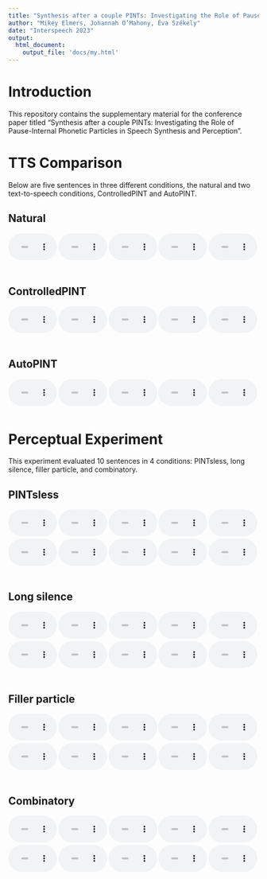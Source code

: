 ```yaml
---
title: "Synthesis after a couple PINTs: Investigating the Role of Pause-Internal Phonetic Particles in Speech Synthesis and Perception"
author: "Mikey Elmers, Johannah O’Mahony, Éva Székely"
date: "Interspeech 2023"
output:
  html_document:
    output_file: 'docs/my.html'
---
```

# Introduction

This repository contains the supplementary material for the conference paper titled "Synthesis after a couple PINTs: Investigating the Role of Pause-Internal Phonetic Particles in Speech Synthesis and Perception".

# TTS Comparison
Below are five sentences in three different conditions, the natural and two text-to-speech conditions, ControlledPINT and AutoPINT.

## Natural

<audio controls style="float: left; width: 19.5%; margin-right: 2.5px; margin-bottom: 50px;"> <source src="audio/ttscomp/NAT1.wav" type="audio/wav"> </audio>

<audio controls style="float: left; width: 19.5%; margin-right: 2.5px; margin-bottom: 50px;"> <source src="audio/ttscomp/NAT2.wav" type="audio/wav"> </audio>

<audio controls style="float: left; width: 19.5%; margin-right: 2.5px; margin-bottom: 50px;"> <source src="audio/ttscomp/NAT3.wav" type="audio/wav"> </audio>

<audio controls style="float: left; width: 19.5%; margin-right: 2.5px; margin-bottom: 50px;"> <source src="audio/ttscomp/NAT4.wav" type="audio/wav"> </audio>

<audio controls style="float: left; width: 19.5%; margin-bottom: 50px;"> <source src="audio/ttscomp/NAT5.wav" type="audio/wav"> </audio>

<br>

## ControlledPINT

<audio controls style="float: left; width: 19.5%; margin-right: 2.5px; margin-bottom: 50px;"> <source src="audio/ttscomp/CONT1.wav" type="audio/wav"> </audio>

<audio controls style="float: left; width: 19.5%; margin-right: 2.5px; margin-bottom: 50px;"> <source src="audio/ttscomp/CONT2.wav" type="audio/wav"> </audio>

<audio controls style="float: left; width: 19.5%; margin-right: 2.5px; margin-bottom: 50px;"> <source src="audio/ttscomp/CONT3.wav" type="audio/wav"> </audio>

<audio controls style="float: left; width: 19.5%; margin-right: 2.5px; margin-bottom: 50px;"> <source src="audio/ttscomp/CONT4.wav" type="audio/wav"> </audio>

<audio controls style="float: left; width: 19.5%; margin-bottom: 50px;"> <source src="audio/ttscomp/CONT5.wav" type="audio/wav"> </audio>

## AutoPINT
<audio controls style="float: left; width: 19.5%; margin-right: 2.5px; margin-bottom: 50px;"> <source src="audio/ttscomp/AUTO1.wav" type="audio/wav"> </audio>

<audio controls style="float: left; width: 19.5%; margin-right: 2.5px; margin-bottom: 50px;"> <source src="audio/ttscomp/AUTO2.wav" type="audio/wav"> </audio>

<audio controls style="float: left; width: 19.5%; margin-right: 2.5px; margin-bottom: 50px;"> <source src="audio/ttscomp/AUTO3.wav" type="audio/wav"> </audio>

<audio controls style="float: left; width: 19.5%; margin-right: 2.5px; margin-bottom: 50px;"> <source src="audio/ttscomp/AUTO4.wav" type="audio/wav"> </audio>

<audio controls style="float: left; width: 19.5%; margin-bottom: 50px;"> <source src="audio/ttscomp/AUTO5.wav" type="audio/wav"> </audio>

# Perceptual Experiment
This experiment evaluated 10 sentences in 4 conditions: PINTsless, long silence, filler particle, and combinatory.

## PINTsless

<audio controls style="float: left; width: 19.5%; margin-right: 2.5px; margin-bottom: 5px;"> <source src="audio/perceptualexp/f_balance.wav" type="audio/wav"> </audio>

<audio controls style="float: left; width: 19.5%; margin-right: 2.5px; margin-bottom: 5px;"> <source src="audio/perceptualexp/f_drama.wav" type="audio/wav"> </audio>

<audio controls style="float: left; width: 19.5%; margin-right: 2.5px; margin-bottom: 5px;"> <source src="audio/perceptualexp/f_dynamic.wav" type="audio/wav"> </audio>

<audio controls style="float: left; width: 19.5%; margin-right: 2.5px; margin-bottom: 5px;"> <source src="audio/perceptualexp/f_elegant.wav" type="audio/wav"> </audio>

<audio controls style="float: left; width: 19.5%; margin-bottom: 5px;"> <source src="audio/perceptualexp/f_imagination.wav" type="audio/wav"> </audio>

<audio controls style="float: left; width: 19.5%; margin-right: 2.5px; margin-bottom: 50px;"> <source src="audio/perceptualexp/f_liveliness.wav" type="audio/wav"> </audio>

<audio controls style="float: left; width: 19.5%; margin-right: 2.5px; margin-bottom: 50px;"> <source src="audio/perceptualexp/f_serene.wav" type="audio/wav"> </audio>

<audio controls style="float: left; width: 19.5%; margin-right: 2.5px; margin-bottom: 50px;"> <source src="audio/perceptualexp/f_tension.wav" type="audio/wav"> </audio>

<audio controls style="float: left; width: 19.5%; margin-right: 2.5px; margin-bottom: 50px;"> <source src="audio/perceptualexp/f_texture.wav" type="audio/wav"> </audio>

<audio controls style="float: left; width: 19.5%; margin-bottom: 50px;"> <source src="audio/perceptualexp/f_vintage.wav" type="audio/wav"> </audio>

## Long silence

<audio controls style="float: left; width: 19.5%; margin-right: 2.5px; margin-bottom: 5px;"> <source src="audio/perceptualexp/s_balance.wav" type="audio/wav"> </audio>

<audio controls style="float: left; width: 19.5%; margin-right: 2.5px; margin-bottom: 5px;"> <source src="audio/perceptualexp/s_drama.wav" type="audio/wav"> </audio>

<audio controls style="float: left; width: 19.5%; margin-right: 2.5px; margin-bottom: 5px;"> <source src="audio/perceptualexp/s_dynamic.wav" type="audio/wav"> </audio>

<audio controls style="float: left; width: 19.5%; margin-right: 2.5px; margin-bottom: 5px;"> <source src="audio/perceptualexp/s_elegant.wav" type="audio/wav"> </audio>

<audio controls style="float: left; width: 19.5%; margin-bottom: 5px;"> <source src="audio/perceptualexp/s_imagination.wav" type="audio/wav"> </audio>

<audio controls style="float: left; width: 19.5%; margin-right: 2.5px; margin-bottom: 50px;"> <source src="audio/perceptualexp/s_liveliness.wav" type="audio/wav"> </audio>

<audio controls style="float: left; width: 19.5%; margin-right: 2.5px; margin-bottom: 50px;"> <source src="audio/perceptualexp/s_serene.wav" type="audio/wav"> </audio>

<audio controls style="float: left; width: 19.5%; margin-right: 2.5px; margin-bottom: 50px;"> <source src="audio/perceptualexp/s_tension.wav" type="audio/wav"> </audio>

<audio controls style="float: left; width: 19.5%; margin-right: 2.5px; margin-bottom: 50px;"> <source src="audio/perceptualexp/s_texture.wav" type="audio/wav"> </audio>

<audio controls style="float: left; width: 19.5%; margin-bottom: 50px;"> <source src="audio/perceptualexp/s_vintage.wav" type="audio/wav"> </audio>

## Filler particle

<audio controls style="float: left; width: 19.5%; margin-right: 2.5px; margin-bottom: 5px;"> <source src="audio/perceptualexp/u_balance.wav" type="audio/wav"> </audio>

<audio controls style="float: left; width: 19.5%; margin-right: 2.5px; margin-bottom: 5px;"> <source src="audio/perceptualexp/u_drama.wav" type="audio/wav"> </audio>

<audio controls style="float: left; width: 19.5%; margin-right: 2.5px; margin-bottom: 5px;"> <source src="audio/perceptualexp/u_dynamic.wav" type="audio/wav"> </audio>

<audio controls style="float: left; width: 19.5%; margin-right: 2.5px; margin-bottom: 5px;"> <source src="audio/perceptualexp/u_elegant.wav" type="audio/wav"> </audio>

<audio controls style="float: left; width: 19.5%; margin-bottom: 5px;"> <source src="audio/perceptualexp/u_imagination.wav" type="audio/wav"> </audio>

<audio controls style="float: left; width: 19.5%; margin-right: 2.5px; margin-bottom: 50px;"> <source src="audio/perceptualexp/u_liveliness.wav" type="audio/wav"> </audio>

<audio controls style="float: left; width: 19.5%; margin-right: 2.5px; margin-bottom: 50px;"> <source src="audio/perceptualexp/u_serene.wav" type="audio/wav"> </audio>

<audio controls style="float: left; width: 19.5%; margin-right: 2.5px; margin-bottom: 50px;"> <source src="audio/perceptualexp/u_tension.wav" type="audio/wav"> </audio>

<audio controls style="float: left; width: 19.5%; margin-right: 2.5px; margin-bottom: 50px;"> <source src="audio/perceptualexp/u_texture.wav" type="audio/wav"> </audio>

<audio controls style="float: left; width: 19.5%; margin-bottom: 50px;"> <source src="audio/perceptualexp/u_vintage.wav" type="audio/wav"> </audio>

## Combinatory

<audio controls style="float: left; width: 19.5%; margin-right: 2.5px; margin-bottom: 5px;"> <source src="audio/perceptualexp/c_balance.wav" type="audio/wav"> </audio>

<audio controls style="float: left; width: 19.5%; margin-right: 2.5px; margin-bottom: 5px;"> <source src="audio/perceptualexp/c_drama.wav" type="audio/wav"> </audio>

<audio controls style="float: left; width: 19.5%; margin-right: 2.5px; margin-bottom: 5px;"> <source src="audio/perceptualexp/c_dynamic.wav" type="audio/wav"> </audio>

<audio controls style="float: left; width: 19.5%; margin-right: 2.5px; margin-bottom: 5px;"> <source src="audio/perceptualexp/c_elegant.wav" type="audio/wav"> </audio>

<audio controls style="float: left; width: 19.5%; margin-bottom: 5px;"> <source src="audio/perceptualexp/c_imagination.wav" type="audio/wav"> </audio>

<audio controls style="float: left; width: 19.5%; margin-right: 2.5px; margin-bottom: 50px;"> <source src="audio/perceptualexp/c_liveliness.wav" type="audio/wav"> </audio>

<audio controls style="float: left; width: 19.5%; margin-right: 2.5px; margin-bottom: 50px;"> <source src="audio/perceptualexp/c_serene.wav" type="audio/wav"> </audio>

<audio controls style="float: left; width: 19.5%; margin-right: 2.5px; margin-bottom: 50px;"> <source src="audio/perceptualexp/c_tension.wav" type="audio/wav"> </audio>

<audio controls style="float: left; width: 19.5%; margin-right: 2.5px; margin-bottom: 50px;"> <source src="audio/perceptualexp/c_texture.wav" type="audio/wav"> </audio>

<audio controls style="float: left; width: 19.5%; margin-bottom: 50px;"> <source src="audio/perceptualexp/c_vintage.wav" type="audio/wav"> </audio>